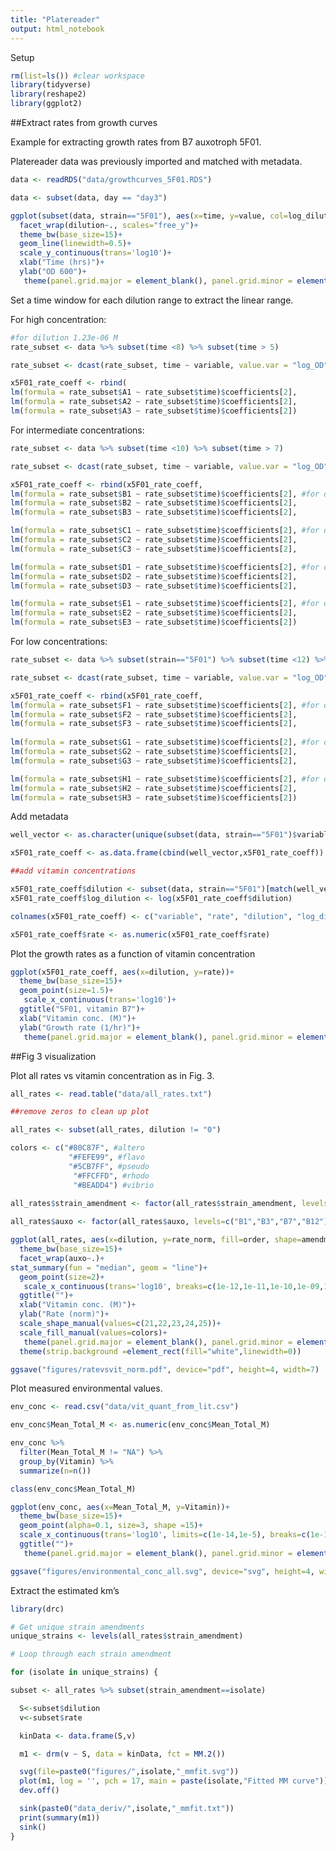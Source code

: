 ```yaml
---
title: "Platereader"
output: html_notebook
---
```


Setup

```r
rm(list=ls()) #clear workspace
library(tidyverse)
library(reshape2)
library(ggplot2)
```


##Extract rates from growth curves

Example for extracting growth rates from B7 auxotroph 5F01. 

Platereader data was previously imported and matched with metadata. 
```r
data <- readRDS("data/growthcurves_5F01.RDS")

data <- subset(data, day == "day3")

ggplot(subset(data, strain=="5F01"), aes(x=time, y=value, col=log_dilution, shape=vit, group=well_id))+
  facet_wrap(dilution~., scales="free_y")+
  theme_bw(base_size=15)+  
  geom_line(linewidth=0.5)+
  scale_y_continuous(trans='log10')+
  xlab("Time (hrs)")+
  ylab("OD 600")+
   theme(panel.grid.major = element_blank(), panel.grid.minor = element_blank())

```

Set a time window for each dilution range to extract the linear range. 

For high concentration:

```r

#for dilution 1.23e-06 M
rate_subset <- data %>% subset(time <8) %>% subset(time > 5)

rate_subset <- dcast(rate_subset, time ~ variable, value.var = "log_OD")

x5F01_rate_coeff <- rbind(
lm(formula = rate_subset$A1 ~ rate_subset$time)$coefficients[2],
lm(formula = rate_subset$A2 ~ rate_subset$time)$coefficients[2],
lm(formula = rate_subset$A3 ~ rate_subset$time)$coefficients[2])
```

For intermediate concentrations:
```r
rate_subset <- data %>% subset(time <10) %>% subset(time > 7)

rate_subset <- dcast(rate_subset, time ~ variable, value.var = "log_OD")

x5F01_rate_coeff <- rbind(x5F01_rate_coeff,
lm(formula = rate_subset$B1 ~ rate_subset$time)$coefficients[2], #for dilution 1.23e-07 M
lm(formula = rate_subset$B2 ~ rate_subset$time)$coefficients[2],
lm(formula = rate_subset$B3 ~ rate_subset$time)$coefficients[2],

lm(formula = rate_subset$C1 ~ rate_subset$time)$coefficients[2], #for dilution 1.23e-08 M
lm(formula = rate_subset$C2 ~ rate_subset$time)$coefficients[2],
lm(formula = rate_subset$C3 ~ rate_subset$time)$coefficients[2],

lm(formula = rate_subset$D1 ~ rate_subset$time)$coefficients[2], #for dilution 1.23e-09 M
lm(formula = rate_subset$D2 ~ rate_subset$time)$coefficients[2],
lm(formula = rate_subset$D3 ~ rate_subset$time)$coefficients[2],

lm(formula = rate_subset$E1 ~ rate_subset$time)$coefficients[2], #for dilution 1.23e-10 M
lm(formula = rate_subset$E2 ~ rate_subset$time)$coefficients[2],
lm(formula = rate_subset$E3 ~ rate_subset$time)$coefficients[2])

```

For low concentrations:

```r
rate_subset <- data %>% subset(strain=="5F01") %>% subset(time <12) %>% subset(time > 9)

rate_subset <- dcast(rate_subset, time ~ variable, value.var = "log_OD")

x5F01_rate_coeff <- rbind(x5F01_rate_coeff,
lm(formula = rate_subset$F1 ~ rate_subset$time)$coefficients[2], #for dilution 1.23e-11 M
lm(formula = rate_subset$F2 ~ rate_subset$time)$coefficients[2],
lm(formula = rate_subset$F3 ~ rate_subset$time)$coefficients[2],
                          
lm(formula = rate_subset$G1 ~ rate_subset$time)$coefficients[2], #for dilution 1.23e-12 M
lm(formula = rate_subset$G2 ~ rate_subset$time)$coefficients[2],
lm(formula = rate_subset$G3 ~ rate_subset$time)$coefficients[2],

lm(formula = rate_subset$H1 ~ rate_subset$time)$coefficients[2], #for dilution 0 M
lm(formula = rate_subset$H2 ~ rate_subset$time)$coefficients[2],
lm(formula = rate_subset$H3 ~ rate_subset$time)$coefficients[2])


```



Add metadata
```r

well_vector <- as.character(unique(subset(data, strain=="5F01")$variable))

x5F01_rate_coeff <- as.data.frame(cbind(well_vector,x5F01_rate_coeff))

##add vitamin concentrations

x5F01_rate_coeff$dilution <- subset(data, strain=="5F01")[match(well_vector, subset(data, strain=="5F01")$variable),]$dilution
x5F01_rate_coeff$log_dilution <- log(x5F01_rate_coeff$dilution)

colnames(x5F01_rate_coeff) <- c("variable", "rate", "dilution", "log_dilution")

x5F01_rate_coeff$rate <- as.numeric(x5F01_rate_coeff$rate)

```


Plot the growth rates as a function of vitamin concentration

```r
ggplot(x5F01_rate_coeff, aes(x=dilution, y=rate))+
  theme_bw(base_size=15)+  
  geom_point(size=1.5)+
   scale_x_continuous(trans='log10')+
  ggtitle("5F01, vitamin B7")+
  xlab("Vitamin conc. (M)")+
  ylab("Growth rate (1/hr)")+
   theme(panel.grid.major = element_blank(), panel.grid.minor = element_blank())

```


##Fig 3 visualization

Plot all rates vs vitamin concentration as in Fig. 3.
```r
all_rates <- read.table("data/all_rates.txt")

##remove zeros to clean up plot

all_rates <- subset(all_rates, dilution != "0")

colors <- c("#80C87F", #altero
             "#FEFE99", #flavo
             "#5CB7FF", #pseudo
              "#FFCFFD", #rhodo
              "#BEADD4") #vibrio
             
all_rates$strain_amendment <- factor(all_rates$strain_amendment, levels=c("Pse_A2R20_B1","Pse_A2R20_B1-pyrimidine","Fla_E3M18_B1","Rho_B2R09_B3niacin",  "Rho_C2R07_2_B3niacin","Rho_5F01_B7","Alt_C2M19_B7","Alt_B2R08_B12"))

all_rates$auxo <- factor(all_rates$auxo, levels=c("B1","B3","B7","B12"))

ggplot(all_rates, aes(x=dilution, y=rate_norm, fill=order, shape=amendment, group=strain_amendment))+
  theme_bw(base_size=15)+
  facet_wrap(auxo~.)+
stat_summary(fun = "median", geom = "line")+
  geom_point(size=2)+
   scale_x_continuous(trans='log10', breaks=c(1e-12,1e-11,1e-10,1e-09,1e-08,1e-07,1e-06,1e-05), labels=c(expression(10^-12),"","",expression(10^-9),"","",expression(10^-6),""))+
  ggtitle("")+
  xlab("Vitamin conc. (M)")+
  ylab("Rate (norm)")+
  scale_shape_manual(values=c(21,22,23,24,25))+
  scale_fill_manual(values=colors)+
   theme(panel.grid.major = element_blank(), panel.grid.minor = element_blank())+
  theme(strip.background =element_rect(fill="white",linewidth=0))

```

```r
ggsave("figures/ratevsvit_norm.pdf", device="pdf", height=4, width=7)
```


Plot measured environmental values.

```r
env_conc <- read.csv("data/vit_quant_from_lit.csv")

env_conc$Mean_Total_M <- as.numeric(env_conc$Mean_Total_M)

env_conc %>% 
  filter(Mean_Total_M != "NA") %>%
  group_by(Vitamin) %>%
  summarize(n=n())

class(env_conc$Mean_Total_M)

ggplot(env_conc, aes(x=Mean_Total_M, y=Vitamin))+
  theme_bw(base_size=15)+
  geom_point(alpha=0.1, size=3, shape =15)+
  scale_x_continuous(trans='log10', limits=c(1e-14,1e-5), breaks=c(1e-14,1e-13,1e-12,1e-11,1e-10,1e-09,1e-08,1e-07,1e-06,1e-05))+
  ggtitle("")+
   theme(panel.grid.major = element_blank(), panel.grid.minor = element_blank())


```
```r
ggsave("figures/environmental_conc_all.svg", device="svg", height=4, width=4)
```


Extract the estimated km's

```r
library(drc)

# Get unique strain amendments
unique_strains <- levels(all_rates$strain_amendment)

# Loop through each strain amendment      

for (isolate in unique_strains) {

subset <- all_rates %>% subset(strain_amendment==isolate)

  S<-subset$dilution
  v<-subset$rate

  kinData <- data.frame(S,v)

  m1 <- drm(v ~ S, data = kinData, fct = MM.2())

  svg(file=paste0("figures/",isolate,"_mmfit.svg"))
  plot(m1, log = '', pch = 17, main = paste(isolate,"Fitted MM curve"))
  dev.off()

  sink(paste0("data_deriv/",isolate,"_mmfit.txt"))
  print(summary(m1))
  sink()
}

```

